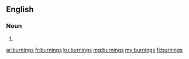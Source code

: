 ==English==

===Noun===
{{head|en|noun plural form}}

# {{plural of|burning|lang=en}}

[[ar:burnings]]
[[fr:burnings]]
[[ku:burnings]]
[[mg:burnings]]
[[my:burnings]]
[[fi:burnings]]